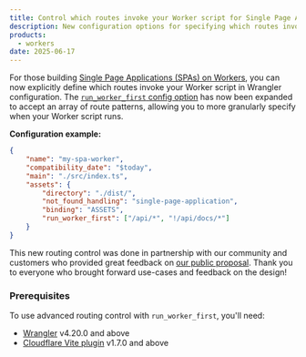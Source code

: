 ```yaml
---
title: Control which routes invoke your Worker script for Single Page Applications
description: New configuration options for specifying which routes invoke your Worker script.
products:
  - workers
date: 2025-06-17
---
```



For those building [Single Page Applications (SPAs) on Workers](/workers/static-assets/routing/single-page-application/#advanced-routing-control), you can now explicitly define which routes invoke your Worker script in Wrangler configuration. The [`run_worker_first` config option](/workers/static-assets/binding/#run_worker_first) has now been expanded to accept an array of route patterns, allowing you to more granularly specify when your Worker script runs.

**Configuration example:**

<WranglerConfig>

```json
{
	"name": "my-spa-worker",
	"compatibility_date": "$today",
	"main": "./src/index.ts",
	"assets": {
		"directory": "./dist/",
		"not_found_handling": "single-page-application",
		"binding": "ASSETS",
		"run_worker_first": ["/api/*", "!/api/docs/*"]
	}
}
```

</WranglerConfig>

This new routing control was done in partnership with our community and customers who provided great feedback on [our public proposal](https://github.com/cloudflare/workers-sdk/discussions/9143). Thank you to everyone who brought forward use-cases and feedback on the design!

### Prerequisites

To use advanced routing control with `run_worker_first`, you'll need:

- [Wrangler](/workers/wrangler/install-and-update/) v4.20.0 and above
- [Cloudflare Vite plugin](/workers/vite-plugin/get-started/) v1.7.0 and above
